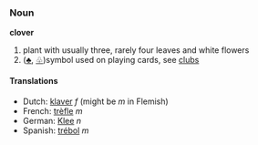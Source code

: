 ===Noun===
'''clover'''

#plant with usually three, rarely four leaves and white flowers
#([[♣]], [[♧]])symbol used on playing cards, see [[clubs]]

====Translations====
*Dutch: [[klaver]] ''f'' (might be ''m'' in Flemish)
*French: [[trèfle]] ''m''
*German: [[Klee]] ''n''
*Spanish: [[trébol]] ''m''